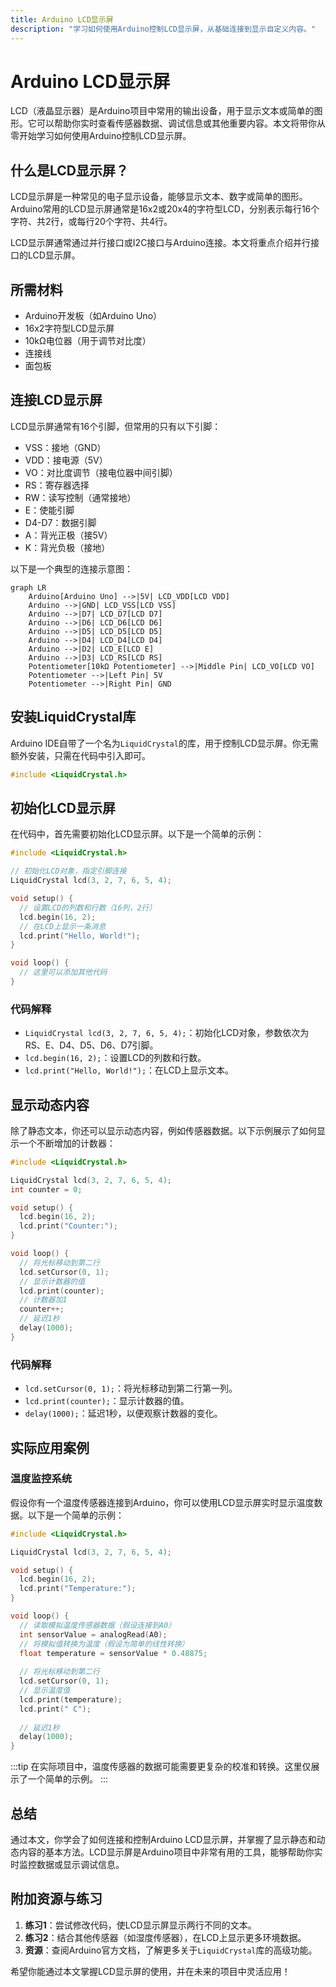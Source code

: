 ```yaml
---
title: Arduino LCD显示屏
description: "学习如何使用Arduino控制LCD显示屏，从基础连接到显示自定义内容。"
---
```


# Arduino LCD显示屏

LCD（液晶显示器）是Arduino项目中常用的输出设备，用于显示文本或简单的图形。它可以帮助你实时查看传感器数据、调试信息或其他重要内容。本文将带你从零开始学习如何使用Arduino控制LCD显示屏。

## 什么是LCD显示屏？

LCD显示屏是一种常见的电子显示设备，能够显示文本、数字或简单的图形。Arduino常用的LCD显示屏通常是16x2或20x4的字符型LCD，分别表示每行16个字符、共2行，或每行20个字符、共4行。

LCD显示屏通常通过并行接口或I2C接口与Arduino连接。本文将重点介绍并行接口的LCD显示屏。

## 所需材料

- Arduino开发板（如Arduino Uno）
- 16x2字符型LCD显示屏
- 10kΩ电位器（用于调节对比度）
- 连接线
- 面包板

## 连接LCD显示屏

LCD显示屏通常有16个引脚，但常用的只有以下引脚：

- VSS：接地（GND）
- VDD：接电源（5V）
- VO：对比度调节（接电位器中间引脚）
- RS：寄存器选择
- RW：读写控制（通常接地）
- E：使能引脚
- D4-D7：数据引脚
- A：背光正极（接5V）
- K：背光负极（接地）

以下是一个典型的连接示意图：

```mermaid
graph LR
    Arduino[Arduino Uno] -->|5V| LCD_VDD[LCD VDD]
    Arduino -->|GND| LCD_VSS[LCD VSS]
    Arduino -->|D7| LCD_D7[LCD D7]
    Arduino -->|D6| LCD_D6[LCD D6]
    Arduino -->|D5| LCD_D5[LCD D5]
    Arduino -->|D4| LCD_D4[LCD D4]
    Arduino -->|D2| LCD_E[LCD E]
    Arduino -->|D3| LCD_RS[LCD RS]
    Potentiometer[10kΩ Potentiometer] -->|Middle Pin| LCD_VO[LCD VO]
    Potentiometer -->|Left Pin| 5V
    Potentiometer -->|Right Pin| GND
```

## 安装LiquidCrystal库

Arduino IDE自带了一个名为`LiquidCrystal`的库，用于控制LCD显示屏。你无需额外安装，只需在代码中引入即可。

```cpp
#include <LiquidCrystal.h>
```

## 初始化LCD显示屏

在代码中，首先需要初始化LCD显示屏。以下是一个简单的示例：

```cpp
#include <LiquidCrystal.h>

// 初始化LCD对象，指定引脚连接
LiquidCrystal lcd(3, 2, 7, 6, 5, 4);

void setup() {
  // 设置LCD的列数和行数（16列，2行）
  lcd.begin(16, 2);
  // 在LCD上显示一条消息
  lcd.print("Hello, World!");
}

void loop() {
  // 这里可以添加其他代码
}
```

### 代码解释

- `LiquidCrystal lcd(3, 2, 7, 6, 5, 4);`：初始化LCD对象，参数依次为RS、E、D4、D5、D6、D7引脚。
- `lcd.begin(16, 2);`：设置LCD的列数和行数。
- `lcd.print("Hello, World!");`：在LCD上显示文本。

## 显示动态内容

除了静态文本，你还可以显示动态内容，例如传感器数据。以下示例展示了如何显示一个不断增加的计数器：

```cpp
#include <LiquidCrystal.h>

LiquidCrystal lcd(3, 2, 7, 6, 5, 4);
int counter = 0;

void setup() {
  lcd.begin(16, 2);
  lcd.print("Counter:");
}

void loop() {
  // 将光标移动到第二行
  lcd.setCursor(0, 1);
  // 显示计数器的值
  lcd.print(counter);
  // 计数器加1
  counter++;
  // 延迟1秒
  delay(1000);
}
```

### 代码解释

- `lcd.setCursor(0, 1);`：将光标移动到第二行第一列。
- `lcd.print(counter);`：显示计数器的值。
- `delay(1000);`：延迟1秒，以便观察计数器的变化。

## 实际应用案例

### 温度监控系统

假设你有一个温度传感器连接到Arduino，你可以使用LCD显示屏实时显示温度数据。以下是一个简单的示例：

```cpp
#include <LiquidCrystal.h>

LiquidCrystal lcd(3, 2, 7, 6, 5, 4);

void setup() {
  lcd.begin(16, 2);
  lcd.print("Temperature:");
}

void loop() {
  // 读取模拟温度传感器数据（假设连接到A0）
  int sensorValue = analogRead(A0);
  // 将模拟值转换为温度（假设为简单的线性转换）
  float temperature = sensorValue * 0.48875;
  
  // 将光标移动到第二行
  lcd.setCursor(0, 1);
  // 显示温度值
  lcd.print(temperature);
  lcd.print(" C");
  
  // 延迟1秒
  delay(1000);
}
```

:::tip
在实际项目中，温度传感器的数据可能需要更复杂的校准和转换。这里仅展示了一个简单的示例。
:::

## 总结

通过本文，你学会了如何连接和控制Arduino LCD显示屏，并掌握了显示静态和动态内容的基本方法。LCD显示屏是Arduino项目中非常有用的工具，能够帮助你实时监控数据或显示调试信息。

## 附加资源与练习

1. **练习1**：尝试修改代码，使LCD显示屏显示两行不同的文本。
2. **练习2**：结合其他传感器（如湿度传感器），在LCD上显示更多环境数据。
3. **资源**：查阅Arduino官方文档，了解更多关于`LiquidCrystal`库的高级功能。

希望你能通过本文掌握LCD显示屏的使用，并在未来的项目中灵活应用！